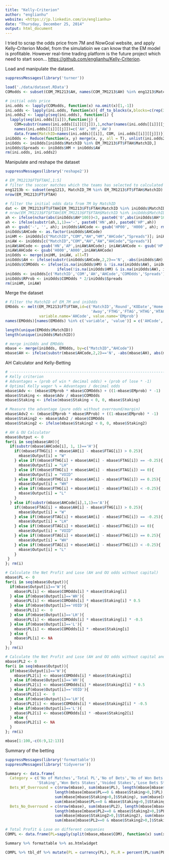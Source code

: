 ```yaml
---
title: "Kelly-Criterion"
author: "englianhu"
website: <https://jp.linkedin.com/in/englianhu>
date: "Thursday, December 25, 2014"
output: html_document
---
```


  I tried to scrap the odds price from 7M and NowGoal website, and apply Kelly-Criterion Model, from the simulatioin we can know that the EM model is profitable. However real-time trading platform is the future project which need to start soon... <https://github.com/englianhu/Kelly-Criterion>.

  Load and manipulate the dataset.

```r
suppressMessages(library('turner'))

load('./data/dataset.RData')
COModds <- subset(COM_7M1213$AH, names(COM_7M1213$AH) %in% eng1213$MatchID_7M)

# initial odds price
ini.odds <- lapply(COModds, function(x) na.omit(x)[1,-1])
ini.odds <- lapply(ini.odds, function(x){ df_to_blocks(x,blocks=c(rep(3,ncol(x)/3)),byrow=FALSE)})
ini.odds2 <- lapply(seq(ini.odds), function(i) {
  lapply(seq(ini.odds[[i]]),function(j) {
    COM=substr(names(ini.odds[[i]][[j]]),1,nchar(names(ini.odds[[i]][[j]]))-3)[1]
    names(ini.odds[[i]][[j]])=c('AH','HM','AW')
    data.frame(MatchID=names(ini.odds)[[i]], COM, ini.odds[[i]][[j]])}) })
iniOdds <- Reduce(function(x, y) merge(x, y, all = T), unlist(ini.odds2, recursive=F), accumulate = F)
iniOdds <- iniOdds[iniOdds$MatchID %in% EM_7M1213$FT$FTAH$MatchID,]
iniOdds$Spreads <- iniOdds$HM + iniOdds$AW
rm(ini.odds, ini.odds2)
```

  Manipulate and reshape the dataset

```r
suppressMessages(library('reshape2'))

# EM_7M1213$FT$FTAH[,1:5]
# filter the soccer matches which the teams has selected to calculated
eng1213b <- subset(eng1213, MatchID_7M %in% EM_7M1213$FT$FTAH$MatchID)
nrow(EM_7M1213$FT$FTAH)

# filter the initial odds data from 7M by MatchID
dat <- EM_7M1213$FT$FTAH[EM_7M1213$FT$FTAH$MatchID %in% iniOdds$MatchID,]
# nrow(EM_7M1213$FT$FTAH[EM_7M1213$FT$FTAH$MatchID %in% iniOdds$MatchID,])
ah <- ifelse(nchar(abs(iniOdds$AH*100))<3, paste0('0',abs(iniOdds$AH*100)),iniOdds$AH*100)
ah <- ifelse(substr(ah,1,1)=='-', paste0('HN',ah), paste0('HP',ah))
ah <- gsub('-', '', ah); iniOdds$AHCode <- gsub('HP00', 'H000', ah); rm(ah)
iniOdds$AHCode <- as.factor(iniOdds$AHCode)
iniHM <- iniOdds[c("MatchID","COM","AH","HM","AHCode","Spreads")]; iniHM$AH <- -iniHM$AH
iniAW <- iniOdds[c("MatchID","COM","AH","AW","AHCode","Spreads")]
iniAW$AHCode <- gsub('HN','AP',iniAW$AHCode); iniAW$AHCode <- gsub('HP','AN',iniAW$AHCode)
iniAW$AHCode <- gsub('H000','A000',iniAW$AHCode)
iniOdds <- merge(iniHM, iniAW, all=T)
iniOdds$AH <- ifelse(substr(iniOdds$AHCode,2,2)=='N', -abs(iniOdds$AH), abs(iniOdds$AH))
iniOdds$COMOdds <- ifelse(is.na(iniOdds$HM) & !is.na(iniOdds$AW), iniOdds$AW,
                       ifelse(!is.na(iniOdds$HM) & is.na(iniOdds$AW), iniOdds$HM, NA))
iniOdds <- iniOdds[c('MatchID','COM','AH','AHCode','COMOdds','Spreads')]
iniOdds$RProb <- iniOdds$COMOdds * 2/iniOdds$Spreads
rm(iniHM, iniAW)
```

  Merge the dataset

```r
# Filter the MatchID of EM_7M and iniOdds
EMOdds <- melt(EM_7M1213$FT$FTAH,id=c('MatchID','Round','KODate','Home',
                                      'Away','FTHG','FTAG','HTHG','HTAG'),
               variable.name='AHCode', value.name='EMprob')
names(EMOdds)[names(EMOdds) %in% c('variable', 'value')] = c('AHCode', 'EMprob')

length(unique(EMOdds$MatchID))
length(unique(iniOdds$MatchID))

# merge iniOdds and EMOdds
mbase <- merge(iniOdds, EMOdds, by=c("MatchID","AHCode"))
mbase$AH <- ifelse(substr(mbase$AHCode,2,2)=='N', -abs(mbase$AH), abs(mbase$AH))
```

  AH Calculator and Kelly-Betting

```r
# -----------------------------------------------------------------------------
# Kelly criterion
# Advantages = (prob of win * decimal odds) + (prob of lose * -1)
# Optimal Kelly wager % = Advantages / decimal odds
mbase$Adv <- (mbase$EMprob * mbase$COMOdds) + ((1-mbase$EMprob) * -1)
mbase$Staking <- mbase$Adv / mbase$COMOdds
mbase$Staking <- ifelse(mbase$Staking < 0, 0, mbase$Staking)

# Measure the advantage (pure odds without overround/margin)
mbase$Adv2 <- (mbase$EMprob * mbase$RProb) + ((1-mbase$EMprob) * -1)
mbase$Staking2 <- mbase$Adv2 / mbase$COMOdds
mbase$Staking2 <- ifelse(mbase$Staking2 < 0, 0, mbase$Staking2)

# AH & OU Calculator
mbase$Output <- 0
for(i in seq(mbase$AH)){
  if(substr(mbase$AHCode[i], 1, 1)=='H'){
    if((mbase$FTHG[i] + mbase$AH[i] - mbase$FTAG[i]) > 0.25){
      mbase$Output[i] = "W"
    } else if((mbase$FTHG[i] + mbase$AH[i] - mbase$FTAG[i]) == -0.25){
      mbase$Output[i] = "LH"
    } else if((mbase$FTHG[i] + mbase$AH[i] - mbase$FTAG[i]) == 0){
      mbase$Output[i] = "VOID"
    } else if((mbase$FTHG[i] + mbase$AH[i] - mbase$FTAG[i]) == 0.25){
      mbase$Output[i] = "WH"
    } else if((mbase$FTHG[i] + mbase$AH[i] - mbase$FTAG[i]) < -0.25){
      mbase$Output[i] = "L"
    }
  } else if(substr(mbase$AHCode[i],1,1)=='A'){
    if((mbase$FTAG[i] + mbase$AH[i] - mbase$FTHG[i]) > 0.25){
      mbase$Output[i] = "W"
    } else if((mbase$FTAG[i] + mbase$AH[i] - mbase$FTHG[i]) == -0.25){
      mbase$Output[i] = "LH"
    } else if((mbase$FTAG[i] + mbase$AH[i] - mbase$FTHG[i]) == 0){
      mbase$Output[i] = "VOID"
    } else if((mbase$FTAG[i] + mbase$AH[i] - mbase$FTHG[i]) == 0.25){
      mbase$Output[i] = "WH"
    } else if((mbase$FTAG[i] + mbase$AH[i] - mbase$FTHG[i]) < -0.25){
      mbase$Output[i] = "L"
    }
 }
}; rm(i)

# Calculate the Net Profit and Lose (AH and OU odds without capital)
mbase$PL <- 0
for(i in seq(mbase$Output)){
  if(mbase$Output[i]=='W'){
    mbase$PL[i] <- mbase$COMOdds[i] * mbase$Staking[i]
  } else if(mbase$Output[i]=='WH'){
    mbase$PL[i] <- mbase$COMOdds[i] * mbase$Staking[i] * 0.5 
  } else if(mbase$Output[i]=='VOID'){
    mbase$PL[i] <-  0
  } else if(mbase$Output[i]=='LH'){
    mbase$PL[i] <- mbase$COMOdds[i] * mbase$Staking[i] * -0.5
  } else if(mbase$Output[i]=='L'){
    mbase$PL[i] <- mbase$COMOdds[i] * -mbase$Staking[i]
  } else {
    mbase$PL[i] <- NA
  }
}; rm(i)

# Calculate the Net Profit and Lose (AH and OU odds without capital and without overround/margin)
mbase$PL2 <- 0
for(i in seq(mbase$Output)){
  if(mbase$Output[i]=='W'){
    mbase$PL2[i] <- mbase$COMOdds[i] * mbase$Staking2[i]
  } else if(mbase$Output[i]=='WH'){
    mbase$PL2[i] <- mbase$COMOdds[i] * mbase$Staking2[i] * 0.5 
  } else if(mbase$Output[i]=='VOID'){
    mbase$PL2[i] <-  0
  } else if(mbase$Output[i]=='LH'){
    mbase$PL2[i] <- mbase$COMOdds[i] * mbase$Staking2[i] * -0.5
  } else if(mbase$Output[i]=='L'){
    mbase$PL2[i] <- mbase$COMOdds[i] * -mbase$Staking2[i]
  } else {
    mbase$PL2[i] <- NA
  }
}; rm(i)

mbase[1:100,-c(6:9,12:13)]
```

  Summary of the betting

```r
suppressMessages(library('formattable'))
suppressMessages(library('tidyverse'))

Summary <- data.frame(
  Category = c('No of Matches','Total PL','No of Bets','No of Won Bets','No of Voided Bets','No of Lose Bets',
              'Staking','Won Bets Stakes','Voided Stakes','Lose Bets Stakes'),
  Bets_Wf_Overround = c(nrow(mbase), sum(mbase$PL), length(mbase[mbase$Staking>0,]$Staking), length(mbase[mbase$PL>0,]$PL),
                      length(mbase[mbase$PL==0 & mbase$Staking>0,]$PL), length(mbase[mbase$PL<0,]$PL),
                      sum(mbase[mbase$Staking>0,]$Staking), sum(mbase[mbase$PL>0,]$PL),
                      sum(mbase[mbase$PL==0 & mbase$Staking>0,]$Staking), sum(mbase[mbase$PL<0,]$PL)),
  Bets_No_Overround = c(nrow(mbase), sum(mbase$PL2), length(mbase[mbase$Staking2>0,]$Staking2), length(mbase[mbase$PL2>0,]$PL2),
                      length(mbase[mbase$PL2==0 & mbase$Staking2>0,]$PL2), length(mbase[mbase$PL2<0,]$PL2),
                      sum(mbase[mbase$Staking2>0,]$Staking2), sum(mbase[mbase$PL2>0,]$PL2),
                      sum(mbase[mbase$PL2==0 & mbase$Staking2>0,]$Staking2), sum(mbase[mbase$PL2<0,]$PL2)))

# Total Profit & Lose on different companies
COMPL <- data.frame(PL=sapply(split(mbase,mbase$COM), function(x) sum(x$PL)), PL2=sapply(split(mbase,mbase$COM), function(x) sum(x$PL2)))

Summary %>% formattable %>% as.htmlwidget
```

```r
COMPL %>% tbl_df %>% mutate(PL = currency(PL), PL.R = percent(PL/sum(PL)), PL2 = currency(PL2), PL2.R = percent(PL2/sum(PL2))) %>% formattable %>% as.htmlwidget
```